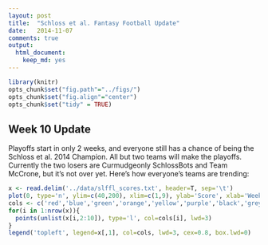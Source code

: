 ```yaml
---
layout: post
title:  "Schloss et al. Fantasy Football Update"
date:   2014-11-07
comments: true
output:
  html_document:
    keep_md: yes
---
```


```r
library(knitr)
opts_chunk$set("fig.path"="../figs/")
opts_chunk$set("fig.align"="center")
opts_chunk$set("tidy" = TRUE)
```

## Week 10 Update
Playoffs start in only 2 weeks, and everyone still has a chance of being the Schloss et al. 2014 Champion.  All but two teams will make the playoffs.  Currently the two losers are Curmudgeonly SchlossBots and Team McCrone, but it's not over yet. Here's how everyone's teams are trending:


```r
x <- read.delim('../data/slffl_scores.txt', header=T, sep='\t')
plot(0, type='n', ylim=c(40,200), xlim=c(1,9), ylab='Score', xlab='Week')
cols <- c('red','blue','green','orange','yellow','purple','black','grey','dark red','dark green')
for(i in 1:nrow(x)){
  points(unlist(x[i,2:10]), type='l', col=cols[i], lwd=3)
}
legend('topleft', legend=x[,1], col=cols, lwd=3, cex=0.8, box.lwd=0)
```

